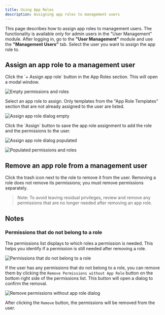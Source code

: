 ```yaml
---
title: Using App Roles
description: Assigning app roles to management users
---
```




This page describes how to assign app roles to management users.
The functionality is available only for admin users in the "User Management" module. After logging in, go to the **"User Management"** module and use the **"Management Users"** tab. Select the user you want to assign the app role to.


## Assign an app role to a management user

<Steps>

<Step>
Click the `+ Assign app role` button in the App Roles section. This will open a modal window.

![Empty permissions and roles](./images/empty-permissions-and-roles.png)

</Step>

<Step>

Select an app role to assign. Only templates from the "App Role Templates" section that are not already assigned to the user are listed.

![Assign app role dialog empty](./images/assign-app-role-dialog-empty.png)

</Step>

<Step>
Click the `Assign` button to save the app role assignment to add the role and the permissions to the user.

![Assign app role dialog populated](./images/assign-app-role-dialog-populated.png)

</Step>

</Steps>

![Populated permissions and roles](./images/populated-permissions-and-roles.png)

## Remove an app role from a management user
Click the trash icon next to the role to remove it from the user. Removing a role does not remove its permissions; you must remove permissions separately.

> Note: To avoid leaving residual privileges, review and remove any permissions that are no longer needed after removing an app role.

## Notes

### Permissions that do not belong to a role

The permissions list displays to which roles a permission is needed. This helps you identify if a permission is still needed after removing a role.

![Permissions that do not belong to a role](./images/permissions-without-role.png)

If the user has any permissions that do not belong to a role, you can remove them by clicking the `Remove Permissions without App Role` button on the bottom right side of the permissions list. This button will open a dialog to confirm the removal.

![Remove permissions without app role dialog](./images/remove-non-role-permissions.png)

After clicking the `Remove` button, the permissions will be removed from the user.

